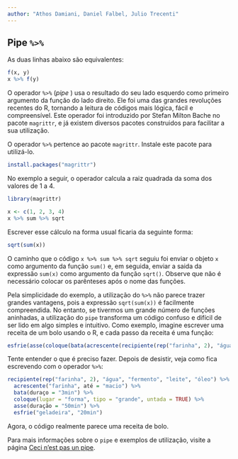 ```yaml
---
author: "Athos Damiani, Daniel Falbel, Julio Trecenti"
---
```


## Pipe `%>%`

As duas linhas abaixo são equivalentes:

```r
f(x, y)
x %>% f(y)
```

O operador `%>%` (*pipe* ) usa o resultado do seu lado esquerdo como primeiro argumento da funçăo do lado direito. Ele foi uma das grandes revoluções recentes do R, tornando a leitura de códigos mais lógica, fácil e compreensível. Este operador foi introduzido por Stefan Milton Bache no pacote `magrittr`, e já existem diversos pacotes construidos para facilitar a sua utilizaçăo.

O operador `%>%` pertence ao pacote `magrittr`. Instale este pacote para utilizá-lo.

```r
install.packages("magrittr")
```

No exemplo a seguir, o operador calcula a raiz quadrada da soma dos valores de 1 a 4.

```r
library(magrittr)

x <- c(1, 2, 3, 4)
x %>% sum %>% sqrt
```

Escrever esse cálculo na forma usual ficaria da seguinte forma:

```r
sqrt(sum(x))
```

O caminho que o código `x %>% sum %>% sqrt` seguiu foi enviar o objeto `x` como argumento da função `sum()` e, em seguida, enviar a saida da expressão `sum(x)` como argumento da função `sqrt()`. Observe que não é necessário colocar os parênteses após o nome das funções.

Pela simplicidade do exemplo, a utilização do `%>%` não parece trazer grandes vantagens, pois a expressão `sqrt(sum(x))` é facilmente compreendida. No entanto, se tivermos um grande número de funções aninhadas, a utilizaçăo do `pipe` transforma um código confuso e difícil de ser lido em algo simples e intuitivo. Como exemplo, imagine escrever uma receita de um bolo usando o R, e cada passo da receita é uma função:

```r
esfrie(asse(coloque(bata(acrescente(recipiente(rep("farinha", 2), "água", "fermento", "leite", "óleo"), "farinha", até = "macio"), duração = "3min"), lugar = "forma", tipo = "grande", untada = TRUE), duração = "50min"), "geladeira", "20min")
```

Tente entender o que é preciso fazer. Depois de desistir, veja como fica escrevendo com o operador `%>%`:

```r
recipiente(rep("farinha", 2), "água", "fermento", "leite", "óleo") %>%
  acrescente("farinha", até = "macio") %>%
  bata(duraço = "3min") %>%
  coloque(lugar = "forma", tipo = "grande", untada = TRUE) %>%
  asse(duração = "50min") %>%
  esfrie("geladeira", "20min")
```

Agora, o código realmente parece uma receita de bolo.

Para mais informações sobre o `pipe` e exemplos de utilização, visite a página [Ceci n'est pas un pipe](http://cran.r-project.org/web/packages/magrittr/vignettes/magrittr.html).

